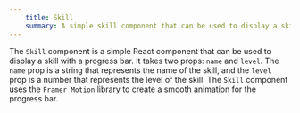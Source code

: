 ```yaml
---
    title: Skill
    summary: A simple skill component that can be used to display a skill with a progress bar.
---
```


The `Skill` component is a simple React component that can be used to display a skill with a progress bar. It takes two props: `name` and `level`. The `name` prop is a string that represents the name of the skill, and the `level` prop is a number that represents the level of the skill. The `Skill` component uses the `Framer Motion` library to create a smooth animation for the progress bar.
